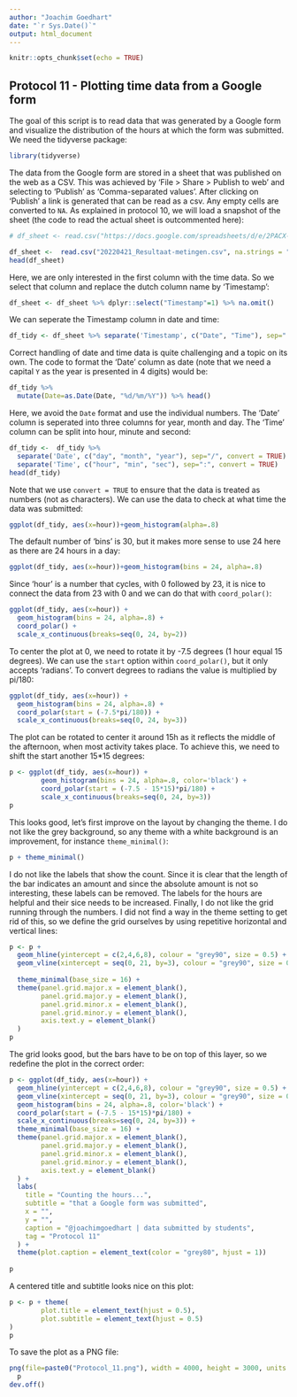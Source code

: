```yaml
---
author: "Joachim Goedhart"
date: "`r Sys.Date()`"
output: html_document
---
```


```r
knitr::opts_chunk$set(echo = TRUE)
```

## Protocol 11 - Plotting time data from a Google form {#protocol-11}

The goal of this script is to read data that was generated by a Google form and visualize the distribution of the hours at which the form was submitted. We need the tidyverse package:

```r
library(tidyverse)
```

The data from the Google form are stored in a sheet that was published on the web as a CSV. This was achieved by 'File > Share > Publish to web' and selecting to 'Publish' as 'Comma-separated values'.
After clicking on 'Publish' a link is generated that can be read as a csv. Any empty cells are converted to `NA`. As explained in protocol 10, we will load a snapshot of the sheet (the code to read the actual sheet is outcommented here):

```r
# df_sheet <- read.csv("https://docs.google.com/spreadsheets/d/e/2PACX-1vSc-nI1-s_u-XkNXEn_u2l6wkBafxJMHQ_Cd3kStrnToh7kawqjQU3y2l_1riLigKRkIqlNOqPrgkdW/pub?output=csv", na.strings = "")

df_sheet <-  read.csv("20220421_Resultaat-metingen.csv", na.strings = "")
head(df_sheet)
```

Here, we are only interested in the first column with the time data. So we select that column and replace the dutch column name by 'Timestamp':

```r
df_sheet <- df_sheet %>% dplyr::select("Timestamp"=1) %>% na.omit()
```

We can seperate the Timestamp column in date and time:
```r
df_tidy <- df_sheet %>% separate('Timestamp', c("Date", "Time"), sep=" ")
```

Correct handling of date and time data is quite challenging and a topic on its own. The code to format the  'Date' column as date (note that we need a capital `Y` as the year is presented in 4 digits) would be:

```r
df_tidy %>%
  mutate(Date=as.Date(Date, "%d/%m/%Y")) %>% head()
```

Here, we avoid the `Date` format and use the individual numbers. The 'Date' column is seperated into three columns for year, month and day. The 'Time' column can be split into hour, minute and second:

```r
df_tidy <-  df_tidy %>%
  separate('Date', c("day", "month", "year"), sep="/", convert = TRUE) %>%
  separate('Time', c("hour", "min", "sec"), sep=":", convert = TRUE)
head(df_tidy)
```

Note that we use `convert = TRUE` to ensure that the data is treated as numbers (not as characters). We can use the data to check at what time the data was submitted:

```r
ggplot(df_tidy, aes(x=hour))+geom_histogram(alpha=.8)
```

The default number of 'bins' is 30, but it makes more sense to use 24 here as there are 24 hours in a day:

```r
ggplot(df_tidy, aes(x=hour))+geom_histogram(bins = 24, alpha=.8)
```
Since 'hour' is a number that cycles, with 0 followed by 23, it is nice to connect the data from 23 with 0 and we can do that with `coord_polar()`:

```r
ggplot(df_tidy, aes(x=hour)) + 
  geom_histogram(bins = 24, alpha=.8) +
  coord_polar() + 
  scale_x_continuous(breaks=seq(0, 24, by=2))
```

To center the plot at 0, we need to rotate it by -7.5 degrees (1 hour equal 15 degrees). We can use the `start` option within `coord_polar()`, but it only accepts 'radians'. To convert degrees to radians the value is multiplied by pi/180:

```r
ggplot(df_tidy, aes(x=hour)) + 
  geom_histogram(bins = 24, alpha=.8) +
  coord_polar(start = (-7.5*pi/180)) + 
  scale_x_continuous(breaks=seq(0, 24, by=3))
```
The plot can be rotated to center it around 15h as it reflects the middle of the afternoon, when most activity takes place. To achieve this, we need to shift the start another 15*15 degrees:

```r
p <- ggplot(df_tidy, aes(x=hour)) + 
        geom_histogram(bins = 24, alpha=.8, color='black') +
        coord_polar(start = (-7.5 - 15*15)*pi/180) + 
        scale_x_continuous(breaks=seq(0, 24, by=3))
p
```
This looks good, let's first improve on the layout by changing the theme. I do not like the grey background, so any theme with a white background is an improvement, for instance `theme_minimal()`:


```r
p + theme_minimal()
```

I do not like the labels that show the count. Since it is clear that the length of the bar indicates an amount and since the absolute amount is not so interesting, these labels can be removed. The labels for the hours are helpful and their sice needs to be increased. Finally, I do not like the grid running through the numbers. I did not find a way in the theme setting to get rid of this, so we define the grid ourselves by using repetitive horizontal and vertical lines:

```r
p <- p +
  geom_hline(yintercept = c(2,4,6,8), colour = "grey90", size = 0.5) + 
  geom_vline(xintercept = seq(0, 21, by=3), colour = "grey90", size = 0.5) +
  
  theme_minimal(base_size = 16) +
  theme(panel.grid.major.x = element_blank(),
        panel.grid.major.y = element_blank(),
        panel.grid.minor.x = element_blank(),
        panel.grid.minor.y = element_blank(),
        axis.text.y = element_blank()
  )
p
```

The grid looks good, but the bars have to be on top of this layer, so we redefine the plot in the correct order:


```r
p <- ggplot(df_tidy, aes(x=hour)) +
  geom_hline(yintercept = c(2,4,6,8), colour = "grey90", size = 0.5) + 
  geom_vline(xintercept = seq(0, 21, by=3), colour = "grey90", size = 0.5) +
  geom_histogram(bins = 24, alpha=.8, color='black') +
  coord_polar(start = (-7.5 - 15*15)*pi/180) + 
  scale_x_continuous(breaks=seq(0, 24, by=3)) +
  theme_minimal(base_size = 16) +
  theme(panel.grid.major.x = element_blank(),
        panel.grid.major.y = element_blank(),
        panel.grid.minor.x = element_blank(),
        panel.grid.minor.y = element_blank(),
        axis.text.y = element_blank()
  ) +
  labs(
    title = "Counting the hours...",
    subtitle = "that a Google form was submitted",
    x = "",
    y = "",
    caption = "@joachimgoedhart | data submitted by students",
    tag = "Protocol 11"
  ) +
  theme(plot.caption = element_text(color = "grey80", hjust = 1))
  
p
```

A centered title and subtitle looks nice on this plot:
```r
p <- p + theme(
        plot.title = element_text(hjust = 0.5),
        plot.subtitle = element_text(hjust = 0.5)
)
p
```



To save the plot as a PNG file:
```r
png(file=paste0("Protocol_11.png"), width = 4000, height = 3000, units = "px", res = 400)
  p
dev.off()
```



